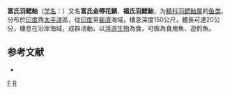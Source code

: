 {{Speciesbox 
| taxon = Rastrelliger faughni
| authority = Matsui, 1967<ref name='id8196'>{{cite web| url =http://www.bioinfo.cn/db05/BjdwSpecies.php?action=view&id=8196| title =富氏羽鳃鲐| work =《中国动物物种编目数据库》| publisher =中国科学院微生物研究所| author =中国科学院动物研究所| accessdate =2009-04-16| deadurl =yes| archiveurl =https://web.archive.org/web/20160305022758/http://www.bioinfo.cn/db05/BjdwSpecies.php?action=view&id=8196| archivedate =2016-03-05}}</ref>
}}

'''富氏羽鳃鲐'''（[[学名|学名]]：{{lang|la|''Rastrelliger faughni''}}）又名'''富氏金帶花鯖'''、'''福氏羽鰓鮐'''，为[[鲭科|鲭科]][[羽鳃鲐属|羽鳃鲐属]]的[[鱼类|鱼类]]。分布於[[印度|印度]]西[[太平洋|太平洋]]區，從[[印度|印度]]至[[斐濟|斐濟]]海域，棲息深度150公尺，體長可達20公分，棲息在沿岸海域，成群活動，以[[浮游生物|浮游生物]]為食，可做為食用魚、遊釣魚。

== 参考文献 ==
{{reflist}}
*{{FishBase_species|genus=Rastrelliger|species=faughni|year=2012|month=7}}
{{Wikispecies|Rastrelliger faughni}}
{{Taxonbar|from=Q1852449}}

[[Category:羽鳃鲐属|F]]
[[Category:1967年描述的魚類|R]]

{{鱸形目小作品}}